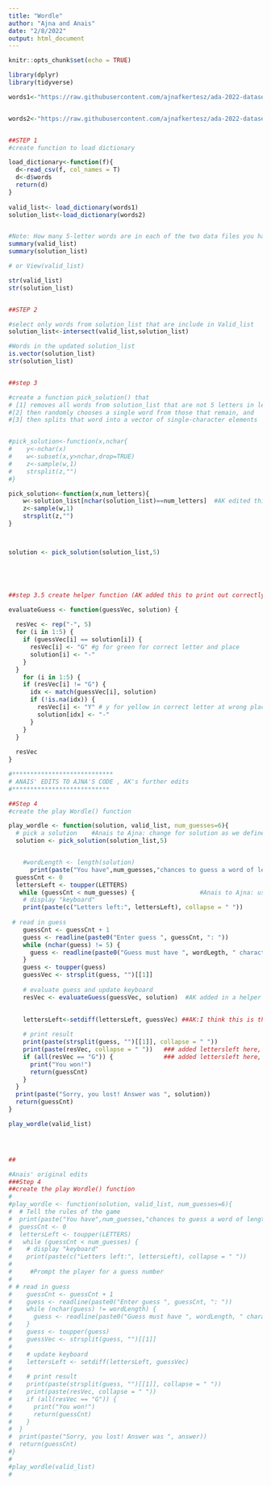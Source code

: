 ```yaml
---
title: "Wordle"
author: "Ajna and Anais"
date: "2/8/2022"
output: html_document
---
```


```r
knitr::opts_chunk$set(echo = TRUE)
```



```r
library(dplyr)
library(tidyverse)

words1<-"https://raw.githubusercontent.com/ajnafkertesz/ada-2022-datasets/main/collins-scrabble-words-2019.txt"


words2<-"https://raw.githubusercontent.com/ajnafkertesz/ada-2022-datasets/main/google-10000-english-usa-no-swears.txt"


##STEP 1
#create function to load dictionary

load_dictionary<-function(f){
  d<-read_csv(f, col_names = T)
  d<-d$words
  return(d)
}
  
valid_list<- load_dictionary(words1)
solution_list<-load_dictionary(words2)


#Note: How many 5-letter words are in each of the two data files you have downloaded?
summary(valid_list)
summary(solution_list)

# or View(valid_list)

str(valid_list)
str(solution_list)


##STEP 2

#select only words from solution_list that are include in Valid_list
solution_list<-intersect(valid_list,solution_list)

#Words in the updated solution_list
is.vector(solution_list)
str(solution_list)


##step 3

#create a function pick_solution() that
# [1] removes all words from solution_list that are not 5 letters in length, 
#[2] then randomly chooses a single word from those that remain, and 
#[3] then splits that word into a vector of single-character elements


#pick_solution<-function(x,nchar{
#    y<-nchar(x)
#    w<-subset(x,y>nchar,drop=TRUE)
#    z<-sample(w,1)
#    strsplit(z,"")
#}

pick_solution<-function(x,num_letters){
    w<-solution_list[nchar(solution_list)==num_letters]  #AK edited this line, so only x letter words are chosen
    z<-sample(w,1)
    strsplit(z,"")
}



solution <- pick_solution(solution_list,5)





##step 3.5 create helper function (AK added this to print out correctly what letters remain, because previously all letters of the guessed word were eliminated, which was incorrect)

evaluateGuess <- function(guessVec, solution) {
  
  resVec <- rep("-", 5)
  for (i in 1:5) {
    if (guessVec[i] == solution[i]) {
      resVec[i] <- "G" #g for green for correct letter and place
      solution[i] <- "-"
    }
  }
    for (i in 1:5) {
    if (resVec[i] != "G") {
      idx <- match(guessVec[i], solution)
      if (!is.na(idx)) {
        resVec[i] <- "Y" # y for yellow in correct letter at wrong place
        solution[idx] <- "-"
      }
    }
  }
  
  resVec
}

#****************************
# ANAIS' EDITS TO AJNA'S CODE , AK's further edits
#***************************

##Step 4
#create the play Wordle() function

play_wordle <- function(solution, valid_list, num_guesses=6){
  # pick a solution    #Anais to Ajna: change for solution as we defined it before
  solution <- pick_solution(solution_list,5)


    #wordLength <- length(solution)
      print(paste("You have",num_guesses,"chances to guess a word of length of 5"))
  guessCnt <- 0
  lettersLeft <- toupper(LETTERS)
   while (guessCnt < num_guesses) {                  #Anais to Ajna: using num_guesses as argument
    # display "keyboard"
    print(paste(c("Letters left:", lettersLeft), collapse = " "))
     
 # read in guess
    guessCnt <- guessCnt + 1
    guess <- readline(paste0("Enter guess ", guessCnt, ": "))
    while (nchar(guess) != 5) {
      guess <- readline(paste0("Guess must have ", wordLegth, " characters: "))
    }
    guess <- toupper(guess)
    guessVec <- strsplit(guess, "")[[1]]
    
    # evaluate guess and update keyboard
    resVec <- evaluateGuess(guessVec, solution)  #AK added in a helper function
  
 
    lettersLeft<-setdiff(lettersLeft, guessVec) ##AK:I think this is the issue, because it now displays the alpahbet - ALL the letters in the guess, instead of only the Guess-solution letters. I tried to do that with this code, but it sill just eliminates all the letters in the guess...maybe I'm not understaingsing setdiff correctly....

    # print result
    print(paste(strsplit(guess, "")[[1]], collapse = " "))
    print(paste(resVec, collapse = " "))   ### added lettersleft here, AK changed it back to resVec
    if (all(resVec == "G")) {              ### added lettersleft here, AK changed it back to resVec
      print("You won!")
      return(guessCnt)
    }
  }
  print(paste("Sorry, you lost! Answer was ", solution))
  return(guessCnt)
}

play_wordle(valid_list)




## 

#Anais' original edits
###Step 4
##create the play Wordle() function
#
#play_wordle <- function(solution, valid_list, num_guesses=6){
#  # Tell the rules of the game
#  print(paste("You have",num_guesses,"chances to guess a word of length 5"))
#  guessCnt <- 0
#  lettersLeft <- toupper(LETTERS)
#   while (guessCnt < num_guesses) {
#    # display "keyboard"
#    print(paste(c("Letters left:", lettersLeft), collapse = " "))
#
#     #Prompt the player for a guess number
#     
# # read in guess
#    guessCnt <- guessCnt + 1
#    guess <- readline(paste0("Enter guess ", guessCnt, ": "))
#    while (nchar(guess) != wordLength) {
#      guess <- readline(paste0("Guess must have ", wordLength, " characters: "))
#    }
#    guess <- toupper(guess)
#    guessVec <- strsplit(guess, "")[[1]]
#    
#    # update keyboard
#    lettersLeft <- setdiff(lettersLeft, guessVec)
#    
#    # print result
#    print(paste(strsplit(guess, "")[[1]], collapse = " "))
#    print(paste(resVec, collapse = " "))
#    if (all(resVec == "G")) {
#      print("You won!")
#      return(guessCnt)
#    }
#  }
#  print(paste("Sorry, you lost! Answer was ", answer))
#  return(guessCnt)
#}
#
#play_wordle(valid_list)
#



```













